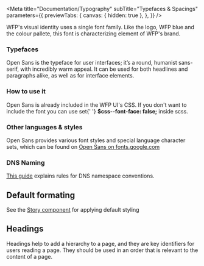 
<Meta
  title="Documentation/Typography"
  subTitle="Typefaces & Spacings"
  parameters={{
    previewTabs: {
      canvas: { hidden: true },
    },
  }}
/>

WFP's visual identity uses a single font family. Like the logo,
WFP blue and the colour pallete, this font is characterizing element of WFP's brand.

### Typefaces

Open Sans is the typeface for user interfaces; it’s a round, humanist
sans-serif, with incredibly warm appeal. It can be used for both headlines and
paragraphs alike, as well as for interface elements.

### How to use it

Open Sans is already included in the WFP UI's CSS. If you don't want to
include the font you can use set{' '}
**\$css--font-face: false;** inside scss.

### Other languages & styles

Open Sans provides various font styles and special language character sets,
which can be found on [Open Sans on fonts.google.com](https://fonts.google.com/specimen/Open+Sans)

### DNS Naming

[This guide](https://newgo.wfp.org/documents/dns-conventions/) explains rules for DNS namespace conventions.

## Default formating

See the [Story component](?path=/docs/components-content-related-story--story-text) for applying default styling

## Headings

Headings help to add a hierarchy to a page, and they are key identifiers for
users reading a page. They should be used in an order that is relevant to the
content of a page.

<Typography />
